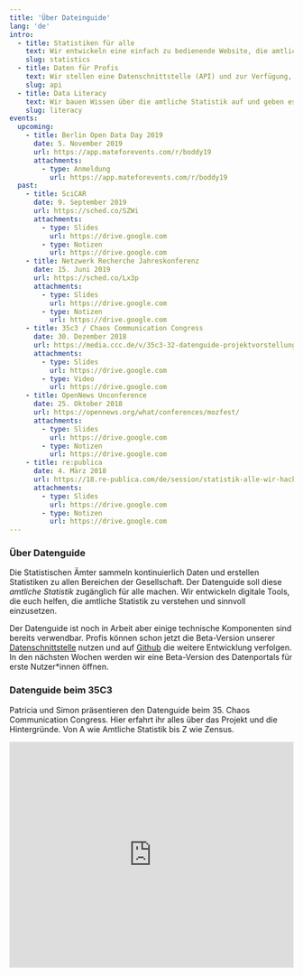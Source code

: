 ```yaml
---
title: 'Über Dateinguide'
lang: 'de'
intro:
  - title: Statistiken für alle
    text: Wir entwickeln eine einfach zu bedienende Website, die amtliche Statistiken zugänglich macht, in Kontext setzt, visualisiert und erklärt.
    slug: statistics
  - title: Daten für Profis
    text: Wir stellen eine Datenschnittstelle (API) und zur Verfügung, über die Datenjournalist:innen und Entwickler:innen direkt auf die Daten der Regionalstatistik zugreifen können.
    slug: api
  - title: Data Literacy
    text: Wir bauen Wissen über die amtliche Statistik auf und geben es weiter. Wir organisieren Workshops und Hackathons bei denen wir gemeinsam mit statistischen Daten arbeiten.
    slug: literacy
events:
  upcoming:
    - title: Berlin Open Data Day 2019
      date: 5. November 2019
      url: https://app.mateforevents.com/r/boddy19
      attachments:
        - type: Anmeldung
          url: https://app.mateforevents.com/r/boddy19
  past:
    - title: SciCAR
      date: 9. September 2019
      url: https://sched.co/SZWi
      attachments:
        - type: Slides
          url: https://drive.google.com
        - type: Notizen
          url: https://drive.google.com
    - title: Netzwerk Recherche Jahreskonferenz
      date: 15. Juni 2019
      url: https://sched.co/Lx3p
      attachments:
        - type: Slides
          url: https://drive.google.com
        - type: Notizen
          url: https://drive.google.com
    - title: 35c3 / Chaos Communication Congress
      date: 30. Dezember 2018
      url: https://media.ccc.de/v/35c3-32-datenguide-projektvorstellung-workshop
      attachments:
        - type: Slides
          url: https://drive.google.com
        - type: Video
          url: https://drive.google.com
    - title: OpenNews Unconference
      date: 25. Oktober 2018
      url: https://opennews.org/what/conferences/mozfest/
      attachments:
        - type: Slides
          url: https://drive.google.com
        - type: Notizen
          url: https://drive.google.com
    - title: re:publica
      date: 4. März 2018
      url: https://18.re-publica.com/de/session/statistik-alle-wir-hacken-statistische-bundesamt
      attachments:
        - type: Slides
          url: https://drive.google.com
        - type: Notizen
          url: https://drive.google.com
---
```



<DefaultLayout>

<Subscribe />

<Intro features={frontmatter.intro}>

### Über Datenguide

Die Statistischen Ämter sammeln kontinuierlich Daten und erstellen Statistiken zu allen Bereichen der Gesellschaft. Der Datenguide soll diese _amtliche Statistik_ zugänglich für alle machen. Wir entwickeln digitale Tools, die euch helfen, die amtliche Statistik zu verstehen und sinnvoll einzusetzen.

Der Datenguide ist noch in Arbeit aber einige technische Komponenten sind bereits verwendbar. Profis können schon jetzt die Beta-Version unserer [Datenschnittstelle](https://github.com/datenguide/datenguide-api) nutzen und auf [Github](https://github.com/datenguide/datenguide) die weitere Entwicklung verfolgen. In den nächsten Wochen werden wir eine Beta-Version des Datenportals für erste Nutzer\*innen öffnen.

</Intro>

<Events dates={frontmatter.events}>

### Datenguide beim 35C3

Patricia und Simon präsentieren den Datenguide beim 35. Chaos Communication Congress. Hier erfahrt ihr alles über das Projekt und die Hintergründe. Von A wie Amtliche Statistik bis Z wie Zensus.

<iframe
  width="100%"
  height="400"
  src="https://media.ccc.de/v/35c3-32-datenguide-projektvorstellung-workshop/oembed"
  frameBorder="0"
  allowFullScreen
/>

<small>

Video: [Talk auf der Wikipaka-Bühne](#) vom [C3VOD](#). [CC BY-SA 4.0](#).

Foto: [Workshop bei der OpenNews Unconf](#) von [Eric Westra](#). [CC BY-NC 4.0](#).

</small>

</Events>

<div>{frontmatter.title}</div>

# Statistiken für alle!

Die statistischen Ämter in Deutschland erfassen kontinuierlich große Datenmengen auf lokaler Ebene. Das reicht von Zahlen zu Arbeitslosigkeit und Sozialleistungen bis zur Tierhaltung in der Landwirtschaft. Doch politisch engagierten Bürgerinnen oder Lokaljournalistinnen ist es kaum möglich, diese Daten sinnvoll zu nutzen.

Obwohl die Daten theoretisch der Öffentlichkeit zur Verfügung stehen, sind sie nur schwer zugänglich: Die offiziellen Statistikportale bieten zwar Daten zum Download an, aber die Bedienung dieser Portale und die weitere Analyse stellen Menschen ohne Fachkenntnisse vor unüberwindbare Hindernisse.

## Über dieses Projekt

Wir wollen Bürgerinnen und Bürgern in die Lage versetzen, die Regionalstatistik zu verstehen und sinnvoll
zu nutzen. Dazu entwickeln wir eine einfach zu bedienende Website, die statistische Regionaldaten klar
und prägnant darstellt, vergleichbar macht, in Kontext setzt und erklärt.

## 👷‍♀️ Der Datenguide ist in Arbeit

Momentan arbeiten wir an einem Prototyp für den Datenguide. Eine erste Version wurde bei der [re:publica 2018](https://18.re-publica.com/session/statistik-alle-wir-hacken-statistische-bundesamt) präsentiert. In den nächsten Wochen öffnen wir den Dateguide Schritt für Schritt für Nutzer\*innen. Um auf dem Laufenden zu bleiben, abonniere den [Datenguide-Newsletter](#newsletter)!

## Förderer

Der Datenguide wird durch das [MIZ Babelsberg](https://www.miz-babelsberg.de/) gefördert und ist Empfänger des [Grow-Stipendiums](https://netzwerkrecherche.org/ziele/gemeinnuetziger-journalismus/grow-stipendien/) von Netzwerk Recherche e.V. und der Schöpflin Stiftung. Von September 2017 bis Februar 2018 wurde das Projekt im Rahmen des [Prototype Fund](https://prototypefund.de/) von der Open Knowledge Foundation Deutschland und dem Bundesministerium für Bildung und Forschung gefördert.

</DefaultLayout>
